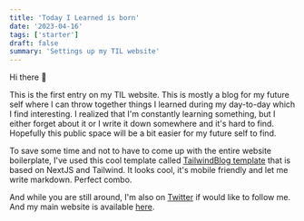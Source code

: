 ```yaml
---
title: 'Today I Learned is born'
date: '2023-04-16'
tags: ['starter']
draft: false
summary: 'Settings up my TIL website'
---
```


Hi there 👋

This is the first entry on my TIL website. This is mostly a blog for my future self where I can
throw together things I learned during my day-to-day which I find interesting. I realized that I'm
constantly learning something, but I either forget about it or I write it down somewhere and it's
hard to find. Hopefully this public space will be a bit easier for my future self to find.

To save some time and not to have to come up with the entire website boilerplate, I've used this
cool template called [TailwindBlog template](https://github.com/timlrx/tailwind-nextjs-starter-blog)
that is based on NextJS and Tailwind. It looks cool, it's mobile friendly and let me write markdown.
Perfect combo.

And while you are still around, I'm also on [Twitter](https://twitter.com/bpaulino0) if would like
to follow me. And my main website is available [here](https://bpaulino.com).
